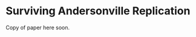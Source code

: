Surviving Andersonville Replication
========================================================
Copy of paper here soon.